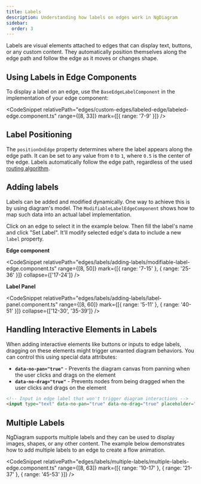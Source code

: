 ```yaml
---
title: Labels
description: Understanding how labels on edges work in NgDiagram
sidebar:
  order: 3
---
```



Labels are visual elements attached to edges that can display text, buttons, or any custom content. They automatically position themselves along the edge path and follow the edge as it moves or changes shape.

## Using Labels in Edge Components

To display a label on an edge, use the `BaseEdgeLabelComponent` in the implementation of your edge component:


<LabeledEdge />

<CodeSnippet
  relativePath="edges/custom-edges/labeled-edge/labeled-edge.component.ts"
  range={[8, 33]}
  mark={[{ range: '7-9' }]}
/>

## Label Positioning

The `positionOnEdge` property determines where the label appears along the edge path. It can be set to any value from `0` to `1`, where `0.5` is the center of the edge. Labels automatically follow the edge path, regardless of the used [routing algorithm](/internals/edges/routing).

## Adding labels

Labels can be added and modified dynamically. One way to achieve this is by using diagram's model. The `ModifiableLabelEdgeComponent` shows how to map such data into an actual label implementation.

Click on an edge to select it in the example below. Then fill the label's name and click "Set Label".
It'll modify selected edge's data to include a new `label` property.


<AddingLabels />

**Edge component**

<CodeSnippet
  relativePath="edges/labels/adding-labels/modifiable-label-edge.component.ts"
  range={[8, 50]}
  mark={[{ range: '7-15' }, { range: '25-36' }]}
  collapse={['17-24']}
/>

**Label Panel**

<CodeSnippet
  relativePath="edges/labels/adding-labels/label-panel.component.ts"
  range={[8, 60]}
  mark={[{ range: '5-11' }, { range: '40-51' }]}
  collapse={['12-30', '35-39']}
/>

## Handling Interactive Elements in Labels

When adding interactive elements like buttons or inputs to edge labels, dragging on these elements might trigger unwanted diagram behaviors. You can control this using special data attributes:

- **`data-no-pan="true"`** - Prevents the diagram canvas from panning when the user clicks and drags on the element
- **`data-no-drag="true"`** - Prevents nodes from being dragged when the user clicks and drags on the element

```html
<!-- Input in edge label that won't trigger diagram interactions -->
<input type="text" data-no-pan="true" data-no-drag="true" placeholder="Type here" />
```

## Multiple Labels

NgDiagram supports multiple labels and they can be used to display images, shapes, or any other content.
The example below demonstrates how to add multiple labels to an edge to create a flow animation.


<MultipleLabels />

<CodeSnippet
  relativePath="edges/labels/multiple-labels/multiple-labels-edge.component.ts"
  range={[8, 63]}
  mark={[{ range: '10-17' }, { range: '21-37' }, { range: '45-53' }]}
/>
